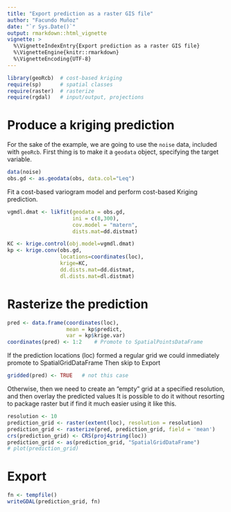 ```yaml
---
title: "Export prediction as a raster GIS file"
author: "Facundo Muñoz"
date: "`r Sys.Date()`"
output: rmarkdown::html_vignette
vignette: >
  %\VignetteIndexEntry{Export prediction as a raster GIS file}
  %\VignetteEngine{knitr::rmarkdown}
  %\VignetteEncoding{UTF-8}
---
```



```r
library(geoRcb)  # cost-based kriging
require(sp)      # spatial classes
require(raster)  # rasterize
require(rgdal)   # input/output, projections
```

# Produce a kriging prediction

For the sake of the example, we are going to use the `noise` data, included with `geoRcb`.
First thing is to make it a `geodata` object, specifying the target variable.

```r
data(noise)
obs.gd <- as.geodata(obs, data.col="Leq")
```


Fit a cost-based variogram model and perform cost-based Kriging prediction.

```r
vgmdl.dmat <- likfit(geodata = obs.gd,
                     ini = c(8,300),
                     cov.model = "matern",
                     dists.mat=dd.distmat)

KC <- krige.control(obj.model=vgmdl.dmat)
kp <- krige.conv(obs.gd,
                 locations=coordinates(loc),
                 krige=KC,
                 dd.dists.mat=dd.distmat,
                 dl.dists.mat=dl.distmat)
```


# Rasterize the prediction

```r
pred <- data.frame(coordinates(loc),
                   mean = kp$predict,
                   var = kp$krige.var)
coordinates(pred) <- 1:2    # Promote to SpatialPointsDataFrame
```

If the prediction locations (loc) formed a regular grid
we could inmediately promote to SpatialGridDataFrame
Then skip to Export

```r
gridded(pred) <- TRUE   # not this case
```



Otherwise, then we need to create an "empty" grid at a specified
resolution, and then overlay the predicted values
It is possible to do it without resorting to package raster
but if find it much easier using it like this.

```r
resolution <- 10
prediction_grid <- raster(extent(loc), resolution = resolution)
prediction_grid <- rasterize(pred, prediction_grid, field = 'mean')
crs(prediction_grid) <- CRS(proj4string(loc))
prediction_grid <- as(prediction_grid, "SpatialGridDataFrame")
# plot(prediction_grid)
```


# Export

```r
fn <- tempfile()
writeGDAL(prediction_grid, fn)
```

